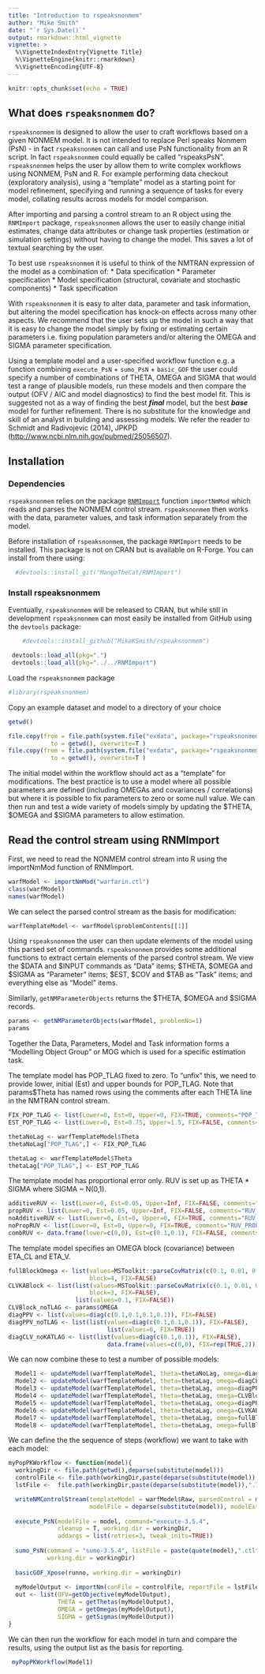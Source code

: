 ```yaml
---
title: "Introduction to rspeaksnonmem"
author: "Mike Smith"
date: "`r Sys.Date()`"
output: rmarkdown::html_vignette
vignette: >
  %\VignetteIndexEntry{Vignette Title}
  %\VignetteEngine{knitr::rmarkdown}
  %\VignetteEncoding{UTF-8}
---
```


```r
knitr::opts_chunk$set(echo = TRUE)
```

## What does `rspeaksnonmem` do?

`rspeaksnonmem` is designed to allow the user to craft workflows based on a given NONMEM model. It is not intended to replace Perl speaks Nonmem (PsN) - in fact `rspeaksnonmem` can call and use PsN functionality from an R script. In fact `rspeaksnonmem` could equally be called "rspeaksPsN". `rspeaksnonmem` helps the user by allow them to write complex workflows using NONMEM, PsN and R. For example performing data checkout (exploratory analysis), using a "template" model as a starting point for model refinement, specifying and running a sequence of tasks for every model, collating results across models for model comparison.

After importing and parsing a control stream to an R object using the `RNMImport` package, `rspeaksnonmem` allows the user to easily change initial estimates, change data attributes or change task properties (estimation or simulation settings) without having to change the model. This saves a lot of textual searching by the user. 

To best use `rspeaksnonmem` it is useful to think of the NMTRAN expression of the model as a combination of:
* Data specification
* Parameter specification
* Model specification (structural, covariate and stochastic components)
* Task specification
 
With `rspeaksnonmem` it is easy to alter data, parameter and task information, but altering the model specification has knock-on effects across many other aspects. We recommend that the user sets up the model in such a way that it is easy to change the model simply by fixing or estimating certain parameters i.e. fixing population parameters and/or altering the OMEGA and SIGMA parameter specification. 

Using a template model and a user-specified workflow function e.g. a function combining `execute_PsN` + `sumo_PsN` + `basic_GOF` the user could specify a number of combinations of THETA, OMEGA and SIGMA that would test a range of plausible models, run these models and then compare the output (OFV / AIC and model diagnostics) to find the best model fit. This is suggested not as a way of finding the best ***final*** model, but the best ***base*** model for further refinement. There is no substitute for the knowledge and skill of an analyst in building and assessing models. We refer the reader to Schmidt and Radivojevic (2014), JPKPD (<http://www.ncbi.nlm.nih.gov/pubmed/25056507>).

## Installation 

### Dependencies 

`rspeaksnonmem` relies on the package [`RNMImport`](https://github.com/MangoTheCat/RNMImport) function 
`importNmMod` which reads and parses the NONMEM control stream. `rspeaksnonmem` then works with
the data, parameter values, and task information separately from the model.

Before installation of `rspeaksnonmem`, the package `RNMImport` needs to be installed. This package is not on CRAN but is available on R-Forge. You can install from there using:

```r
  #devtools::install_git("MangoTheCat/RNMImport")
```

### Install rspeaksnonmem
Eventually, `rspeaksnonmem` will be released to CRAN, but while still in development `rspeaksnonmem` can most easily be installed from GitHub using the `devtools` package:

```r
    #devtools::install_github("MikeKSmith/rspeaksnonmem")
```


```r
 devtools::load_all(pkg=".")
 devtools::load_all(pkg="../../RNMImport")
```

Load the `rspeaksnonmem` package
```r
#library(rspeaksnonmem)
```

Copy an example dataset and model to a directory of your choice

```r
getwd()

file.copy(from = file.path(system.file("exdata", package="rspeaksnonmem"),"warfarin_conc_pca.csv"),
            to = getwd(), overwrite=T )
file.copy(from = file.path(system.file("exdata", package="rspeaksnonmem"),"warfarin.ctl"),
            to = getwd(), overwrite=T )
```

The initial model within the workflow should act as a "template" for modifications. The best practice is to use a model where all possible parameters are defined (including OMEGAs and covariances / correlations) but where it is possible to fix parameters to zero or some null value. We can then run and test a wide variety of models simply by updating the $THETA, $OMEGA and $SIGMA parameters to allow estimation.

## Read the control stream using RNMImport 
First, we need to read the NONMEM control stream into R using the importNmMod function of RNMImport.
```r
warfModel <- importNmMod("warfarin.ctl")
class(warfModel)
names(warfModel)
```

We can select the parsed control stream as the basis for modification:
```r
warfTemplateModel <- warfModel$problemContents[[1]]
```

Using `rspeaksnonmem` the user can then update elements of the model using this parsed set of commands. `rspeaksnonmem` provides some additional functions to extract certain elements of the parsed control stream. We view the $DATA and $INPUT commands as "Data" items; $THETA, $OMEGA and $SIGMA as "Parameter" items; $EST, $COV and $TAB as "Task" items; and everything else as "Model" items. 

Similarly, `getNMParameterObjects` returns the $THETA, $OMEGA and $SIGMA records.
```r
params <- getNMParameterObjects(warfModel, problemNo=1)
params
```

Together the Data, Parameters, Model and Task information forms a "Modelling Object Group" or MOG which is used for a specific estimation task.

The template model has POP_TLAG fixed to zero. To "unfix" this, we need to provide lower, initial (Est) and upper bounds for POP_TLAG. Note that params$Theta has named rows using the comments after each THETA line in the NMTRAN control stream.
```r
FIX_POP_TLAG <- list(Lower=0, Est=0, Upper=0, FIX=TRUE, comments="POP_TLAG")
EST_POP_TLAG <- list(Lower=0, Est=0.75, Upper=1.5, FIX=FALSE, comments="POP_TLAG")

thetaNoLag <- warfTemplateModel$Theta
thetaNoLag["POP_TLAG",] <- FIX_POP_TLAG

thetaLag <- warfTemplateModel$Theta
thetaLag["POP_TLAG",] <- EST_POP_TLAG
```

The template model has proportional error only. RUV is set up as THETA * SIGMA where SIGMA ~ N(0,1).
```r
additiveRUV <- list(Lower=0, Est=0.05, Upper=Inf, FIX=FALSE, comments="RUV_ADD")
propRUV <- list(Lower=0, Est=0.05, Upper=Inf, FIX=FALSE, comments="RUV_PROP")
noAdditiveRUV <- list(Lower=0, Est=0, Upper=0, FIX=TRUE, comments="RUV_ADD")
noPropRUV <- list(Lower=0, Est=0, Upper=0, FIX=TRUE, comments="RUV_PROP")
combRUV <- data.frame(lower=c(0,0), Est=c(0.1,0.1), FIX=FALSE, comments=c("RUV_ADD","RUV_PROP"))
```

The template model specifies an OMEGA block (covariance) between ETA_CL and ETA_V.
```r
fullBlockOmega <- list(values=MSToolkit::parseCovMatrix(c(0.1, 0.01, 0.1, 0.01, 0.01, 0.1, 0.01, 0.01, 0.01, 0.1), nCov=4),
                       block=4, FIX=FALSE)
CLVKABlock <- list(list(values=MSToolkit::parseCovMatrix(c(0.1, 0.01, 0.1, 0.01, 0.01, 0.1), nCov=3),
                       block=3, FIX=FALSE),
                   list(values=0.1, FIX=FALSE))
CLVBlock_noTLAG <- params$OMEGA
diagPPV <- list(values=diag(c(0.1,0.1,0.1,0.1)), FIX=FALSE)
diagPPV_noTLAG <- list(list(values=diag(c(0.1,0.1,0.1)), FIX=FALSE),
                            list(values=0, FIX=TRUE))
diagCLV_noKATLAG <- list(list(values=diag(c(0.1,0.1)), FIX=FALSE),
                            data.frame(values=c(0,0), FIX=rep(TRUE,2)))
```

We can now combine these to test a number of possible models:
```r
  Model1 <- updateModel(warfTemplateModel, theta=thetaNoLag, omega=diagCLV_noKATLAG, sigma=propRUV, runno=1) ## First model
  Model2 <- updateModel(warfTemplateModel, theta=thetaLag, omega=diagCLV_noKATLAG, sigma=propRUV, runno=2)  ## Add POP_TLAG
  Model3 <- updateModel(warfTemplateModel, theta=thetaLag, omega=diagPPV_noTLAG, sigma=propRUV, runno=3)  ## Add PPV_KA
  Model4 <- updateModel(warfTemplateModel, theta=thetaLag, omega=CLVBlock_noTLAG, sigma=propRUV, runno=4)  ## Change to block CL, V
  Model5 <- updateModel(warfTemplateModel, theta=thetaLag, omega=diagPPV, sigma=propRUV, runno=5)  ## Add PPV_TLAG
  Model6 <- updateModel(warfTemplateModel, theta=thetaLag, omega=CLVKABlock, sigma=propRUV, runno=6)  ## Change to block CL, V, KA
  Model7 <- updateModel(warfTemplateModel, theta=thetaLag, omega=fullBlockOmega, sigma=propRUV, runno=7)  ## full block OMEGA
  Model8 <- updateModel(warfTemplateModel, theta=thetaLag, omega=fullBlockOmega, sigma=combRUV, runno=8)  ## Combined RUV model (add + prop) 
```

We can define the the sequence of steps (workflow) we want to take with each model:
```r
myPopPKWorkflow <- function(model){
  workingDir <- file.path(getwd(),deparse(substitute(model)))
  controlFile <- file.path(workingDir,paste(deparse(substitute(model)),".ctl",sep=""))
  lstFile <-  file.path(workingDir,paste(deparse(substitute(model)),".lst",sep=""))

  writeNMControlStream(templateModel = warfModel$Raw, parsedControl = model,
                       modelFile = deparse(substitute(model)), modelExtension = "ctl")
  
  execute_PsN(modelFile = model, command="execute-3.5.4", 
              cleanup = T, working.dir = workingDir,
              addargs = list(retries=3, tweak_inits=TRUE))
  
  sumo_PsN(command = "sumo-3.5.4", listFile = paste(quote(model),".ctl", sep=""),
           working.dir = workingDir)
  
  basicGOF_Xpose(runno, working.dir = workingDir)
  
  myModelOutput <- importNm(conFile = controlFile, reportFile = lstFile, path = workingDir)
  out <- list(OFV=getObjective(myModelOutput), 
              THETA = getThetas(myModelOutput),
              OMEGA = getOmegas(myModelOutput),
              SIGMA = getSigmas(myModelOutput))
}
```
We can then run the workflow for each model in turn and compare the results, using the output list as the basis for reporting.

```r
 myPopPKWorkflow(Model1)
```

